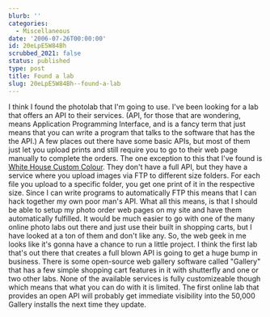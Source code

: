 ```yaml
---
blurb: ''
categories:
  - Miscellaneous
date: '2006-07-26T00:00:00'
id: 20eLpE5W84Bh
scrubbed_2021: false
status: published
type: post
title: Found a lab
slug: 20eLpE5W84Bh--found-a-lab
---
```


I think I found the photolab that I'm going to use. I've been
looking for a lab that offers an API to their services. (API, for
those that are wondering, means Application Programming Interface,
and is a fancy term that just means that you can write a program
that talks to the software that has the the API.) A few places out
there have some basic APIs, but most of them just let you upload
prints and still require you to go to their web page manually to
complete the orders. The one exception to this that I've found is
[White House Custom Colour](http://www.whcc.com/). They don't have
a full API, but they have a service where you upload images via FTP
to different size folders. For each file you upload to a specific
folder, you get one print of it in the respective size. Since I can
write programs to automatically FTP this means that I can hack
together my own poor man's API. What all this means, is that I
should be able to setup my photo order web pages on my site and
have them automatically fulfilled. It would be much easier to go
with one of the many online photo labs out there and just use their
built in shopping carts, but I have looked at a ton of them and
don't like any. So, the web geek in me looks like it's gonna have a
chance to run a little project. I think the first lab that's out
there that creates a full blown API is going to get a huge bump in
business. There is some open-source web gallery software called
"Gallery" that has a few simple shopping cart features in it with
shutterfly and one or two other labs. None of the available
services is fully customizeable though which means that what you
can do with it is limited. The first online lab that provides an
open API will probably get immediate visibility into the 50,000
Gallery installs the next time they update.
